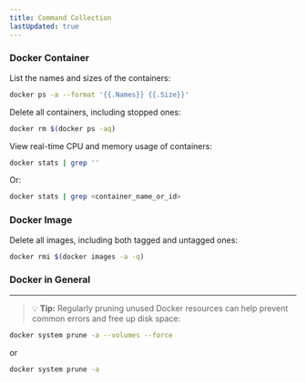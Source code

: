 ```yaml
---
title: Command Collection
lastUpdated: true
---
```


### Docker Container

List the names and sizes of the containers:

```bash
docker ps -a --format '{{.Names}} {{.Size}}'
```

Delete all containers, including stopped ones:

```bash
docker rm $(docker ps -aq)
```

View real-time CPU and memory usage of containers:

```bash
docker stats | grep ''
```

Or:

```bash
docker stats | grep <container_name_or_id>
```

### Docker Image

Delete all images, including both tagged and untagged ones:

```bash
docker rmi $(docker images -a -q)
```

### Docker in General

---

> 💡 **Tip:** Regularly pruning unused Docker resources can help prevent common errors and free up disk space:

```sh
docker system prune -a --volumes --force
```

or

```sh
docker system prune -a
```